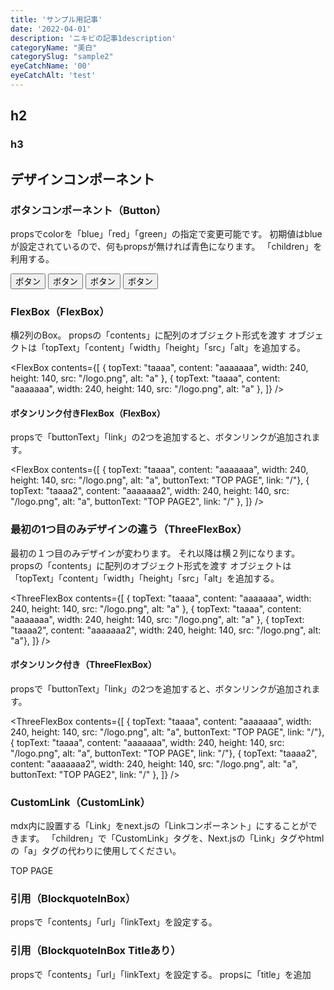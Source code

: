 ```yaml
---
title: 'サンプル用記事'
date: '2022-04-01'
description: 'ニキビの記事1description'
categoryName: "美白"
categorySlug: "sample2"
eyeCatchName: '00'
eyeCatchAlt: 'test'
---
```


## h2

### h3

## デザインコンポーネント

### ボタンコンポーネント（Button）

propsでcolorを「blue」「red」「green」の指定で変更可能です。
初期値はblueが設定されているので、何もpropsが無ければ青色になります。
「children」を利用する。

<Button>ボタン</Button>
<Button color="green">ボタン</Button>
<Button color="red">ボタン</Button>
<Button color="gray">ボタン</Button>

### FlexBox（FlexBox）

横2列のBox。
propsの「contents」に配列のオブジェクト形式を渡す
オブジェクトは「topText」「content」「width」「height」「src」「alt」を追加する。

<FlexBox contents={[
  { topText: "taaaa", content: "aaaaaaa", width: 240, height: 140, src: "/logo.png", alt: "a" },
  { topText: "taaaa", content: "aaaaaaa", width: 240, height: 140, src: "/logo.png", alt: "a" },
]} />

#### ボタンリンク付きFlexBox（FlexBox）

propsで「buttonText」「link」の2つを追加すると、ボタンリンクが追加されます。

<FlexBox contents={[
  { topText: "taaaa", content: "aaaaaaa", width: 240, height: 140, src: "/logo.png", alt: "a", buttonText: "TOP PAGE", link: "/"},
  { topText: "taaaa2", content: "aaaaaaa2", width: 240, height: 140, src: "/logo.png", alt: "a", buttonText: "TOP PAGE2", link: "/" },
]} />

### 最初の1つ目のみデザインの違う（ThreeFlexBox）

最初の１つ目のみデザインが変わります。
それ以降は横２列になります。
propsの「contents」に配列のオブジェクト形式を渡す
オブジェクトは「topText」「content」「width」「height」「src」「alt」を追加する。

<ThreeFlexBox contents={[
  { topText: "taaaa", content: "aaaaaaa", width: 240, height: 140, src: "/logo.png", alt: "a" },
  { topText: "taaaa", content: "aaaaaaa", width: 240, height: 140, src: "/logo.png", alt: "a" },
  { topText: "taaaa2", content: "aaaaaaa2", width: 240, height: 140, src: "/logo.png", alt: "a"},
]} />

#### ボタンリンク付き（ThreeFlexBox）

propsで「buttonText」「link」の2つを追加すると、ボタンリンクが追加されます。

<ThreeFlexBox contents={[
  { topText: "taaaa", content: "aaaaaaa", width: 240, height: 140, src: "/logo.png", alt: "a", buttonText: "TOP PAGE", link: "/"},
  { topText: "taaaa", content: "aaaaaaa", width: 240, height: 140, src: "/logo.png", alt: "a", buttonText: "TOP PAGE", link: "/"},
  { topText: "taaaa2", content: "aaaaaaa2", width: 240, height: 140, src: "/logo.png", alt: "a", buttonText: "TOP PAGE2", link: "/" },
]} />

### CustomLink（CustomLink）

mdx内に設置する「Link」をnext.jsの「Linkコンポーネント」にすることができます。
「children」で「CustomLink」タグを、Next.jsの「Link」タグやhtmlの「a」タグの代わりに使用してください。

<CustomLink href="/">TOP PAGE</CustomLink>

### 引用（BlockquoteInBox）

propsで「contents」「url」「linkText」を設定する。

<BlockquoteInBox contents="a" url="/" linkText="aaa"  />

### 引用（BlockquoteInBox Titleあり）

propsで「contents」「url」「linkText」を設定する。
propsに「title」を追加

<BlockquoteInBox title="test" contents="a" url="/" linkText="aaa"  />